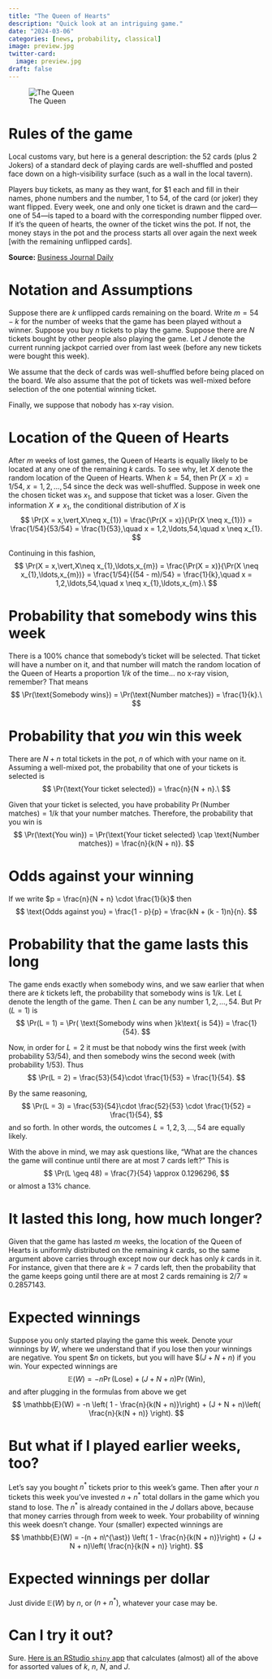 ```yaml
---
title: "The Queen of Hearts"
description: "Quick look at an intriguing game."
date: "2024-03-06"
categories: [news, probability, classical]
image: preview.jpg
twitter-card: 
  image: preview.jpg
draft: false
---
```


![The Queen](preview.jpg "The Queen of Hearts"){.preview-image}

# Rules of the game

Local customs vary, but here is a general description: the 52 cards (plus 2 Jokers) of a standard deck of playing cards are well-shuffled and posted face down on a high-visibility surface (such as a wall in the local tavern).

Players buy tickets, as many as they want, for \$1 each and fill in their names, phone numbers and the number, 1 to 54, of the card (or joker) they want flipped. Every week, one and only one ticket is drawn and the card---one of 54---is taped to a board with the corresponding number flipped over. If it’s the queen of hearts, the owner of the ticket wins the pot. If not, the money stays in the pot and the process starts all over again the next week [with the remaining unflipped cards].

**Source:** [Business Journal Daily](http://businessjournaldaily.com/barry-dyngles-finds-queen-of-hearts-quite-a-draw/)

# Notation and Assumptions

Suppose there are $k$ unflipped cards remaining on the board. Write $m = 54 - k$ for the number of weeks that the game has been played without a winner. Suppose you buy $n$ tickets to play the game. Suppose there are $N$ tickets bought by other people also playing the game. Let $J$ denote the current running jackpot carried over from last week (before any new tickets were bought this week).

We assume that the deck of cards was well-shuffled before being placed on the board. We also assume that the pot of tickets was well-mixed before selection of the one potential winning ticket.

Finally, we suppose that nobody has x-ray vision.

# Location of the Queen of Hearts

After $m$ weeks of lost games, the Queen of Hearts is equally likely to be located at any one of the remaining $k$ cards. To see why, let $X$ denote the random location of the Queen of Hearts. When $k = 54$, then $\Pr(X=x) = 1/54$, $x = 1,2,\ldots,54$ since the deck was well-shuffled. Suppose in week one the chosen ticket was $x_{1}$, and suppose that ticket was a loser. Given the information $X \neq x_{1}$, the conditional distribution of $X$ is 
$$ 
\Pr(X = x,\vert,X\neq x_{1}) = \frac{\Pr(X = x)}{\Pr(X \neq x_{1})} = \frac{1/54}{53/54} = \frac{1}{53},\quad x = 1,2,\ldots,54,\quad x \neq x_{1}.
$$

Continuing in this fashion, 
$$ 
\Pr(X = x,\vert,X\neq x_{1},\ldots,x_{m}) = \frac{\Pr(X = x)}{\Pr(X \neq x_{1},\ldots,x_{m})} = \frac{1/54}{(54 - m)/54} = \frac{1}{k},\quad x = 1,2,\ldots,54,\quad x \neq x_{1},\ldots,x_{m}.\
$$

# Probability that somebody wins this week

There is a 100% chance that somebody's ticket will be selected. That ticket will have a number on it, and that number will match the random location of the Queen of Hearts a proportion $1/k$ of the time$\ldots$ no x-ray vision, remember? That means 
$$
\Pr(\text{Somebody wins}) = \Pr(\text{Number matches}) = \frac{1}{k}.\
$$

# Probability that *you* win this week

There are $N + n$ total tickets in the pot, $n$ of which with your name on it. Assuming a well-mixed pot, the probability that one of your tickets is selected is 
$$ 
\Pr(\text{Your ticket selected}) = \frac{n}{N + n}.\
$$

Given that your ticket is selected, you have probability $\Pr(\text{Number matches}) = 1/k$ that your number matches. Therefore, the probability that you win is 
$$ 
\Pr(\text{You win}) = \Pr(\text{Your ticket selected} \cap \text{Number matches}) = \frac{n}{k(N + n)}.
$$

# Odds against your winning

If we write $p = \frac{n}{N + n} \cdot \frac{1}{k}$ then 
$$
\text{Odds against you} = \frac{1 - p}{p} = \frac{kN + (k - 1)n}{n}.
$$

# Probability that the game lasts this long

The game ends exactly when somebody wins, and we saw earlier that when there are $k$ tickets left, the probability that somebody wins is $1/k$. Let $L$ denote the length of the game. Then $L$ can be any number $1,2,\ldots,54$. But $\Pr(L = 1)$ is 
$$ 
\Pr(L = 1) = \Pr( \text{Somebody wins when }k\text{ is 54}) = \frac{1}{54}.
$$

Now, in order for $L = 2$ it must be that nobody wins the first week (with probability $53/54$), and then somebody wins the second week (with probability $1/53$). Thus 
$$
\Pr(L = 2) = \frac{53}{54}\cdot \frac{1}{53} = \frac{1}{54}. 
$$

By the same reasoning, 
$$
\Pr(L = 3) = \frac{53}{54}\cdot \frac{52}{53} \cdot \frac{1}{52} = \frac{1}{54}, 
$$
and so forth. In other words, the outcomes $L = 1,2,3,\ldots,54$ are equally likely.

With the above in mind, we may ask questions like, "What are the chances the game will continue until there are at most 7 cards left?" This is 
$$
\Pr(L \geq 48) = \frac{7}{54} \approx 0.1296296,
$$ 
or almost a 13% chance.

# It lasted this long, how much longer?

Given that the game has lasted $m$ weeks, the location of the Queen of Hearts is uniformly distributed on the remaining $k$ cards, so the same argument above carries through except now our deck has only $k$ cards in it. For instance, given that there are $k = 7$ cards left, then the probability that the game keeps going until there are at most 2 cards remaining is 
$2/7 \approx 0.2857143$.

# Expected winnings

Suppose you only started playing the game this week. Denote your winnings by $W$, where we understand that if you lose then your winnings are negative. You spent $\$n$ on tickets, but you will have $\$(J + N + n)$ if you win. Your expected winnings are 
$$ 
\mathbb{E}(W) = -n \Pr(\text{Lose}) + (J + N + n)\Pr(\text{Win}), 
$$ 
and after plugging in the formulas from above we get 
$$
\mathbb{E}(W) = -n \left( 1 - \frac{n}{k(N + n)}\right) + (J + N + n)\left( \frac{n}{k(N + n)} \right).
$$

# But what if I played earlier weeks, too?

Let's say you bought $n^{\ast}$ tickets prior to this week's game. Then after your $n$ tickets this week you've invested $n + n^{\ast}$ total dollars in the game which you stand to lose. The $n^{\ast}$ is already contained in the $J$ dollars above, because that money carries through from week to week. Your probability of winning this week doesn't change. Your (smaller) expected winnings are 
$$
\mathbb{E}(W) = -(n + n\^{\ast}) \left( 1 - \frac{n}{k(N + n)}\right) + (J + N + n)\left( \frac{n}{k(N + n)} \right).
$$

# Expected winnings per dollar

Just divide $\mathbb{E}(W)$ by $n$, or $(n + n^{\ast})$, whatever your case may be.

# Can I try it out?

Sure. [Here is an RStudio `shiny` app](https://github.com/gjkerns/queenOfHearts) that calculates (almost) all of the above for assorted values of $k$, $n$, $N$, and $J$.
